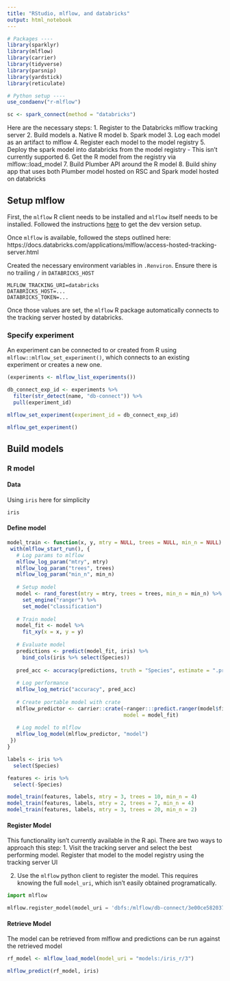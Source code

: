 ```yaml
---
title: "RStudio, mlflow, and databricks"
output: html_notebook
---
```


```r
# Packages ----
library(sparklyr)
library(mlflow)
library(carrier)
library(tidyverse)
library(parsnip)
library(yardstick)
library(reticulate)

# Python setup ----
use_condaenv("r-mlflow")
```

```r
sc <- spark_connect(method = "databricks")
```

Here are the necessary steps:
1. Register to the Databricks mlflow tracking server
2. Build models
  a. Native R model
  b. Spark model
3. Log each model as an artifact to mlflow
4. Register each model to the model registry
5. Deploy the spark model into databricks from the model registry
   - This isn't currently supported
6. Get the R model from the registry via mlflow::load_model
7. Build Plumber API around the R model
8. Build shiny app that uses both Plumber model hosted on RSC and Spark model hosted on databricks

## Setup mlflow
First, the `mlflow` R client needs to be installed and `mlflow` itself needs to be installed. Followed the instructions [here](https://github.com/mlflow/mlflow/tree/master/mlflow/R/mlflow) to get the dev version setup.

Once `mlflow` is available, followed the steps outlined here: https://docs.databricks.com/applications/mlflow/access-hosted-tracking-server.html

Created the necessary environment variables in `.Renviron`. Ensure there is no
trailing `/` in `DATABRICKS_HOST`

```
MLFLOW_TRACKING_URI=databricks
DATABRICKS_HOST=...
DATABRICKS_TOKEN=...
```

Once those values are set, the `mlflow` R package automatically connects to the
tracking server hosted by databricks.

### Specify experiment
An experiment can be connected to or created from R using
`mlflow::mlflow_set_experiment()`, which connects to an existing experiment or
creates a new one.

```r
(experiments <- mlflow_list_experiments())
```

```r
db_connect_exp_id <- experiments %>% 
  filter(str_detect(name, "db-connect")) %>% 
  pull(experiment_id)

mlflow_set_experiment(experiment_id = db_connect_exp_id)

mlflow_get_experiment()
```

## Build models
### R model
#### Data
Using `iris` here for simplicity
```r
iris
```

#### Define model
```r
model_train <- function(x, y, mtry = NULL, trees = NULL, min_n = NULL) {
 with(mlflow_start_run(), {
   # Log params to mlflow
   mlflow_log_param("mtry", mtry)
   mlflow_log_param("trees", trees)
   mlflow_log_param("min_n", min_n)
   
   # Setup model
   model <- rand_forest(mtry = mtry, trees = trees, min_n = min_n) %>% 
     set_engine("ranger") %>% 
     set_mode("classification")
   
   # Train model
   model_fit <- model %>% 
     fit_xy(x = x, y = y)
   
   # Evaluate model
   predictions <- predict(model_fit, iris) %>% 
     bind_cols(iris %>% select(Species))
   
   pred_acc <- accuracy(predictions, truth = "Species", estimate = ".pred_class")[[".estimate"]]
   
   # Log performance
   mlflow_log_metric("accuracy", pred_acc)
   
   # Create portable model with crate
   mlflow_predictor <- carrier::crate(~ranger:::predict.ranger(model$fit, .x)$predictions,
                                      model = model_fit)
   
   # Log model to mlflow
   mlflow_log_model(mlflow_predictor, "model")
 })
}
```

```r
labels <- iris %>% 
  select(Species)

features <- iris %>% 
  select(-Species)
```

```r
model_train(features, labels, mtry = 3, trees = 10, min_n = 4)
model_train(features, labels, mtry = 2, trees = 7, min_n = 4)
model_train(features, labels, mtry = 3, trees = 20, min_n = 2)
```

#### Register Model
This functionality isn't currently available in the R api. There are two ways to
approach this step:
1. Visit the tracking server and select the best performing model. Register that
model to the model registry using the tracking server UI

2. Use the `mlflow` python client to register the model. This requires knowing
the full `model_uri`, which isn't easily obtained programatically.
```python
import mlflow

mlflow.register_model(model_uri = 'dbfs:/mlflow/db-connect/3e00ce582037449aae17cbc441b15c72/artifacts/model', name = "iris")
```

#### Retrieve Model
The model can be retrieved from mlflow and predictions can be run against the retrieved model
```r
rf_model <- mlflow_load_model(model_uri = "models:/iris_r/3")
```

```r
mlflow_predict(rf_model, iris)
```
